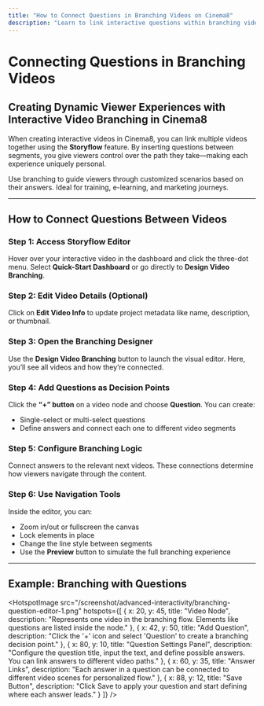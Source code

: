 ```yaml
---
title: "How to Connect Questions in Branching Videos on Cinema8"
description: "Learn to link interactive questions within branching videos to deliver personalised content paths & dynamic viewer journeys. Visit Cinema8."
---
```



# Connecting Questions in Branching Videos

## Creating Dynamic Viewer Experiences with Interactive Video Branching in Cinema8

When creating interactive videos in Cinema8, you can link multiple videos together using the **Storyflow** feature. By inserting questions between segments, you give viewers control over the path they take—making each experience uniquely personal.

<Callout type="info">
Use branching to guide viewers through customized scenarios based on their answers. Ideal for training, e-learning, and marketing journeys.
</Callout>

---

## How to Connect Questions Between Videos

<Steps>

### Step 1: Access Storyflow Editor  
Hover over your interactive video in the dashboard and click the three-dot menu. Select **Quick-Start Dashboard** or go directly to **Design Video Branching**.

### Step 2: Edit Video Details (Optional)  
Click on **Edit Video Info** to update project metadata like name, description, or thumbnail.

### Step 3: Open the Branching Designer  
Use the **Design Video Branching** button to launch the visual editor. Here, you’ll see all videos and how they’re connected.

### Step 4: Add Questions as Decision Points  
Click the **“+” button** on a video node and choose **Question**. You can create:
- Single-select or multi-select questions
- Define answers and connect each one to different video segments

### Step 5: Configure Branching Logic  
Connect answers to the relevant next videos. These connections determine how viewers navigate through the content.

### Step 6: Use Navigation Tools  
Inside the editor, you can:
- Zoom in/out or fullscreen the canvas  
- Lock elements in place  
- Change the line style between segments  
- Use the **Preview** button to simulate the full branching experience

</Steps>

---

## Example: Branching with Questions

<HotspotImage 
  src="/screenshot/advanced-interactivity/branching-question-editor-1.png"
  hotspots={[
    {
      x: 20,
      y: 45,
      title: "Video Node",
      description: "Represents one video in the branching flow. Elements like questions are listed inside the node."
    },
    {
      x: 42,
      y: 50,
      title: "Add Question",
      description: "Click the '+' icon and select 'Question' to create a branching decision point."
    },
    {
      x: 80,
      y: 10,
      title: "Question Settings Panel",
      description: "Configure the question title, input the text, and define possible answers. You can link answers to different video paths."
    },
    {
      x: 60,
      y: 35,
      title: "Answer Links",
      description: "Each answer in a question can be connected to different video scenes for personalized flow."
    },
    {
      x: 88,
      y: 12,
      title: "Save Button",
      description: "Click Save to apply your question and start defining where each answer leads."
    }
  ]}
/>

